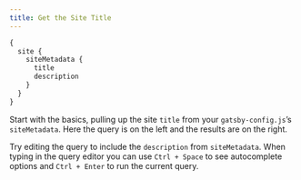 ---
title: Get the Site Title
---

```graphql preview
{
  site {
    siteMetadata {
      title
      description
    }
  }
}
```

Start with the basics, pulling up the site `title` from your `gatsby-config.js`’s `siteMetadata`. Here the query is on the left and the results are on the right.

Try editing the query to include the `description` from `siteMetadata`. When typing in the query editor you can use `Ctrl + Space` to see autocomplete options and `Ctrl + Enter` to run the current query.
